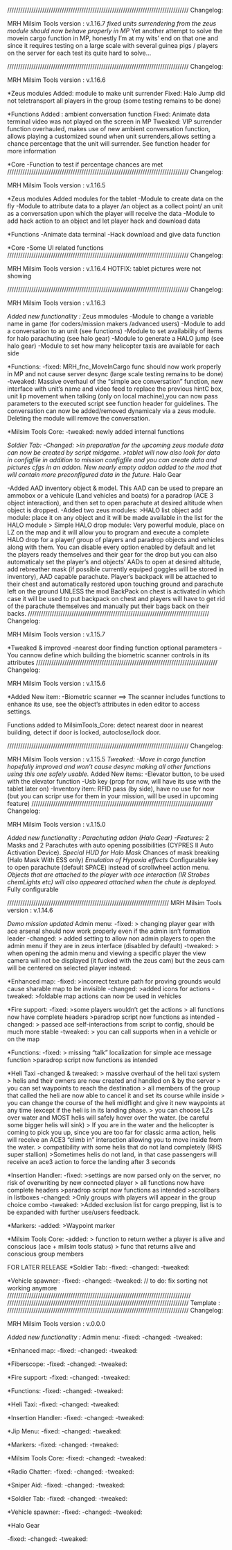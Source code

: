 ///////////////////////////////////////////////////////////////////////////////////
Changelog:

MRH Milsim Tools version : v.1.16.7
*fixed units surrendering from the zeus module should now behave properly in MP
*Yet another attempt to solve the movein cargo function in MP, honestly I'm at my wits' end on that one and since it requires testing on a large scale with several guinea pigs / players on the server for each test its quite hard to solve...

///////////////////////////////////////////////////////////////////////////////////
Changelog:

MRH Milsim Tools version : v.1.16.6

*Zeus modules
Added: module to make unit surrender
Fixed: Halo Jump did not teletransport all players in the group (some testing remains to be done)

*Functions
Added : ambient conversation function
Fixed: Animate data terminal video was not played on the screen in MP
Tweaked: VIP surrender function overhauled, makes use of new ambient conversation function, allows playing a customized sound when unit surrenders,allows setting a chance percentage that the unit will surrender. See function header for more information

*Core
-Function to test if percentage chances are met
///////////////////////////////////////////////////////////////////////////////////
Changelog:

MRH Milsim Tools version : v.1.16.5

*Zeus modules
Added modules for the tablet
-Module to create data on the fly
-Module to attribute data to a player /an object as a collect point/ an unit as a conversation upon which the player will receive the data
-Module to add hack action to an object and let player hack and download data

*Functions
-Animate data terminal
-Hack download and give data function

*Core
-Some UI related functions
///////////////////////////////////////////////////////////////////////////////////
Changelog:

MRH Milsim Tools version : v.1.16.4
HOTFIX: tablet pictures were not showing

///////////////////////////////////////////////////////////////////////////////////
Changelog:

MRH Milsim Tools version : v.1.16.3

*Added new functionality :
*Zeus mmodules
-Module to change a variable name in game (for coders/mission makers /advanced users)
-Module to add a conversation to an unit (see functions)
-Module to set availability of items for halo parachuting (see halo gear)
-Module to generate a HALO jump (see halo gear)
-Module to set how many helicopter taxis are available for each side


*Functions:
-fixed: MRH_fnc_MoveInCargo func should now work properly in MP and not cause server desync (large scale testing remains to be done)
-tweaked: Massive overhaul of the "simple ace conversation" function, new interface with unit's name and video feed to replace the previous hintC box, unit lip movement when talking (only on local machine),you can now pass parameters to the executed script see function header for guidelines. The conversation can now be added/removed dynamicaly via a zeus module. Deleting the module will remove the conversation.

*Milsim Tools Core:
-tweaked: newly added internal functions

*Soldier Tab:
-Changed: >in preparation for the upcoming zeus module data can now be created by script midgame.
 >tablet will now also look for data in configfile in addition to mission configfile and you can create data and pictures cfgs in an addon. New nearly empty addon added to the mod that will contain more preconfigured data in the future. 
*Halo Gear

-Added AAD inventory object & model. This AAD can be used to prepare an ammobox or a vehicule (Land vehicles and boats) for a paradrop (ACE 3 object interaction), and then set to open parachute at desired altitude when object is dropped.
-Added two zeus modules: 
>HALO list object add module: place it on any object and it will be made available in the list for the HALO module
> Simple HALO drop module: Very powerful module, place on LZ on the map and it will allow you to program and execute a complete HALO drop for a player/ group of players and paradrop objects and vehicles along with them. You can disable every option enabled by default and let the players ready themselves and their gear for the drop but you can also automaticaly set the player's and objects' AADs to open at desired altitude, add rebreather mask (if possible currently equiped goggles will be stored in inventory), AAD capable parachute. Player's backpack will be attached to their chest and automatically restored upon touching ground and parachute left on the ground UNLESS the mod BackPack on chest is activated in which case it will be used to put backpack on chest and players will have to get rid of the parachute themselves and manually put their bags back on their backs.
///////////////////////////////////////////////////////////////////////////////////
Changelog:

MRH Milsim Tools version : v.1.15.7

*Tweaked & improved
-nearest door finding function optional parameters
-You cannow define which building the biometric scanner controls in its attributes
///////////////////////////////////////////////////////////////////////////////////
Changelog:

MRH Milsim Tools version : v.1.15.6

*Added
New item:
-Biometric scanner 
==> The scanner includes functions to enhance its use, see the object's attributes in eden editor to access settings.

Functions added to MilsimTools_Core:
detect nearest door in nearest building, detect if door is locked, autoclose/lock door.


///////////////////////////////////////////////////////////////////////////////////
Changelog:

MRH Milsim Tools version : v.1.15.5
*Tweaked:
-Move in cargo function hopefully improved and won't cause desync making all other functions using this one safely usable.
*Added
New items:
-Elevator button, to be used with the elevator function
-Usb key (prop for now, will have its use with the tablet later on)
-Inventory item: RFID pass (by side), have no use for now (but you can scripr use for them in your mission, will be used in upcoming feature)
///////////////////////////////////////////////////////////////////////////////////
Changelog:

MRH Milsim Tools version : v.1.15.0


*Added new functionality : Parachuting addon (Halo Gear)
-Features:
* 2 Masks and 2 Parachutes with auto opening possibilities (CYPRES II Auto Activation Device).
*Special HUD for Halo Mask
*Chances of mask breaking (Halo Mask With ESS only)
*Emulation of Hypoxia effects
*Configurable key to open parachute (default SPACE) instead of scrollwheel action menu.
*Objects that are attached to the player with ace interaction (IR Strobes chemLights etc) will also appeared attached when the chute is deployed.
*Fully configurable





//////////////////////////////////////////////////////////////////////////
MRH Milsim Tools version : v.1.14.6

*Demo mission updated
*Admin menu:
-fixed:
> changing player gear with ace arsenal should now work properly even if the admin isn’t formation leader
-changed:
> added setting to allow non admin players to open the admin menu if they are in zeus interface (disabled by default)
-tweaked:
> when opening the admin menu and viewing a specific player the view camera will not be displayed (it fucked with the zeus cam) but the zeus cam will be centered on selected player instead.

*Enhanced map:
-fixed:
>incorrect texture path for proving grounds would cause sharable map to be invisible
-changed:
>added icons for actions
-tweaked:
>foldable map actions can now be used in vehicles

*Fire support:
-fixed: 
>some players wouldn’t get the actions
> all functions now have complete headers
>paradrop script now functions as intended
-changed:
> passed ace self-interactions from script to config, should be much more stable
-tweaked:
> you can call supports when in a vehicle or on the map

*Functions:
-fixed:
> missing “talk” localization for simple ace message function
>paradrop script now functions as intended


*Heli Taxi
-changed & tweaked:
> massive overhaul of the heli taxi system
> helis and their owners are now created and handled on & by the server
> you can set waypoints to reach the destination
> all members of the group that called the heli are now able to cancel it and set its course while inside
> you can change the course of the heli midflight and give it new waypoints at any time (except if the heli is in its landing phase.
> you can choose LZs over water and MOST helis will safely hover over the water. (be careful some bigger helis will sink)
> If you are in the water and the helicopter is coming to pick you up, since you are too far for classic arma action, helis will receive an ACE3 “climb in” interaction allowing you to move inside from the water.
> compatibility with some helis that do not land completely (RHS super stallion)
>Sometimes helis do not land, in that case passengers will receive an ace3 action to force the landing after 3 seconds

*Insertion Handler:
-fixed:
>settings are now parsed only on the server, no risk of overwriting by new connected player
> all functions now have complete headers
>paradrop script now functions as intended
>scrollbars in listboxes
-changed: 
>Only groups with players will appear in the group choice combo
-tweaked: 
>Added exclusion list for cargo prepping, list is to be expanded with further use/users feedback.


*Markers:
-added: 
>Waypoint marker

*Milsim Tools Core:
-added:
> function to return wether a player is alive and conscious (ace + milsim tools status)
> func that returns alive and conscious group members




FOR LATER RELEASE
*Soldier Tab:
-fixed:
-changed:
-tweaked:

*Vehicle spawner:
-fixed:
-changed:
-tweaked:
// to do: fix sorting not working anymore
////////////////////////////////////////////////////////////////////////////////////
///////////////////////////////////////////////////////////////////////////////////
Template :
///////////////////////////////////////////////////////////////////////////////////
Changelog:

MRH Milsim Tools version : v.0.0.0

*Added new functionality :
*Admin menu:
-fixed:
-changed:
-tweaked:

*Enhanced map:
-fixed:
-changed:
-tweaked:

*Fiberscope:
-fixed:
-changed:
-tweaked:

*Fire support:
-fixed:
-changed:
-tweaked:

*Functions:
-fixed:
-changed:
-tweaked:

*Heli Taxi:
-fixed:
-changed:
-tweaked:

*Insertion Handler:
-fixed:
-changed:
-tweaked:

*Jip Menu:
-fixed:
-changed:
-tweaked:

*Markers:
-fixed:
-changed:
-tweaked:

*Milsim Tools Core:
-fixed:
-changed:
-tweaked:

*Radio Chatter:
-fixed:
-changed:
-tweaked:

*Sniper Aid:
-fixed:
-changed:
-tweaked:

*Soldier Tab:
-fixed:
-changed:
-tweaked:

*Vehicle spawner:
-fixed:
-changed:
-tweaked:

*Halo Gear

-fixed:
-changed:
-tweaked: